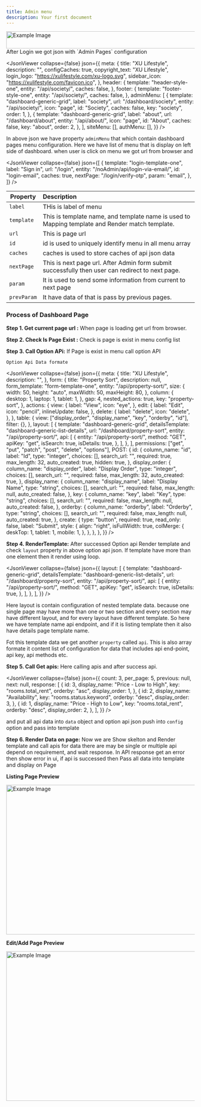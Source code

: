 ```yaml
---
title: Admin menu
description: Your first document
---
```



<div class="admin-page-diagram">
  <Image src="/admin-process.svg" alt="Example Image" width="752" height="46" />
</div>
After Login we got json with `Admin Pages` configuration

<JsonViewer
  collapse={false}
  json={{
    meta: {
      title: "XU Lifestyle",
      description: "",
      configCaches: true,
      copyright_text: "XU Lifestyle",
      login_logo: "https://xulifestyle.com/xu-logo.svg",
      sidebar_icon: "https://xulifestyle.com/favicon.ico",
    },
    header: {
      template: "header-style-one",
      entity: "/api/society/",
      caches: false,
    },
    footer: {
      template: "footer-style-one",
      entity: "/api/society/",
      caches: false,
    },
    adminMenu: [
      {
        template: "dashboard-generic-grid",
        label: "society",
        url: "/dashboard/society",
        entity: "/api/society/",
        icon: "page",
        id: "Society",
        caches: false,
        key: "society",
        order: 1,
      },
      {
        template: "dashboard-generic-grid",
        label: "about",
        url: "/dashboard/about",
        entity: "/api/about/",
        icon: "page",
        id: "About",
        caches: false,
        key: "about",
        order: 2,
      },
    ],
    siteMenu: [],
    authMenu: [],
  }}
/>

In above json we have property `adminMenu` that which contain dashboard pages menu configuration. Here we have list of menu that is display on left side of dashboard. when user is click on menu we got url from browser and

<JsonViewer
  collapse={false}
  json={[
    {
      template: "login-template-one",
      label: "Sign in",
      url: "/login",
      entity: "/noAdmin/api/login-via-email/",
      id: "login-email",
      caches: true,
      nextPage: "/login/verify-otp",
      param: "email",
    },
  ]}
/>

| Property    | Description                                                                                      |
| ----------- | :----------------------------------------------------------------------------------------------- |
| `label`     | THis is label of menu                                                                            |
| `template`  | This is template name, and template name is used to Mapping template and Render match template.  |
| `url`       | This is page url                                                                                 |
| `id`        | id is used to uniquely identify menu in all menu array                                           |
| `caches`    | caches is used to store caches of api json data                                                  |
| `nextPage`  | This is next page url. After Admin form submit successfully then user can redirect to next page. |
| `param`     | It is used to send some information from current to next page                                    |
| `prevParam` | It have data of that is pass by previous pages.                                                  |

### Process of Dashboard Page

**Step 1. Get current page url :**
When page is loading get url from browser.

**Step 2. Check Is Page Exist :**
Check is page is exist in menu config list

**Step 3. Call Option APi:**
If Page is exist in menu call option API

`Option Api Data formate`

<JsonViewer
  collapse={false}
  json={{
    meta: {
      title: "XU Lifestyle",
      description: "",
    },
    form: {
      title: "Property Sort",
      description: null,
      form_template: "form-template-one",
      entity: "/api/property-sort/",
      size: {
        width: 50,
        height: "auto",
        maxWidth: 50,
        maxHeight: 80,
      },
      column: {
        desktop: 1,
        laptop: 1,
        tablet: 1,
      },
      gap: 4,
      nested_actions: true,
      key: "property-sort",
    },
    actions: {
      view: {
        label: "View",
        icon: "eye",
      },
      edit: {
        label: "Edit",
        icon: "pencil",
        inlineUpdate: false,
      },
      delete: {
        label: "delete",
        icon: "delete",
      },
    },
    table: {
      view: ["display_order", "display_name", "key", "orderby", "id"],
      filter: {},
    },
    layout: [
      {
        template: "dashboard-generic-grid",
        detailsTemplate: "dashboard-generic-list-details",
        url: "/dashboard/property-sort",
        entity: "/api/property-sort/",
        api: [
          {
            entity: "/api/property-sort/",
            method: "GET",
            apiKey: "get",
            isSearch: true,
            isDetails: true,
          },
        ],
      },
    ],
    permissions: ["get", "put", "patch", "post", "delete", "options"],
    POST: {
      id: {
        column_name: "id",
        label: "Id",
        type: "integer",
        choices: [],
        search_url: "",
        required: true,
        max_length: 32,
        auto_created: true,
        hidden: true,
      },
      display_order: {
        column_name: "display_order",
        label: "Display Order",
        type: "integer",
        choices: [],
        search_url: "",
        required: false,
        max_length: 32,
        auto_created: true,
      },
      display_name: {
        column_name: "display_name",
        label: "Display Name",
        type: "string",
        choices: [],
        search_url: "",
        required: false,
        max_length: null,
        auto_created: false,
      },
      key: {
        column_name: "key",
        label: "Key",
        type: "string",
        choices: [],
        search_url: "",
        required: false,
        max_length: null,
        auto_created: false,
      },
      orderby: {
        column_name: "orderby",
        label: "Orderby",
        type: "string",
        choices: [],
        search_url: "",
        required: false,
        max_length: null,
        auto_created: true,
      },
      create: {
        type: "button",
        required: true,
        read_only: false,
        label: "Submit",
        style: {
          align: "right",
          isFullWidth: true,
          colMerge: {
            deskTop: 1,
            tablet: 1,
            mobile: 1,
          },
        },
      },
    },
  }}
/>

**Step 4. RenderTemplate:**
After successed Option api Render template and check `layout` property in above option api json.
If template have more than one element then it render using loop.

<JsonViewer
  collapse={false}
  json={{
    layout: [
      {
        template: "dashboard-generic-grid",
        detailsTemplate: "dashboard-generic-list-details",
        url: "/dashboard/property-sort",
        entity: "/api/property-sort/",
        api: [
          {
            entity: "/api/property-sort/",
            method: "GET",
            apiKey: "get",
            isSearch: true,
            isDetails: true,
          },
        ],
      },
    ],
  }}
/>

Here layout is contain configuration of nested template data. because one single page may have more than one or two section and every section may have different layout, and for every layout have different template. So here we have template name api endpoint, and if it is listing template then it also have details page template name.

Fot this template data we get another `property` called `api`. This is also array formate it content list of configuration for data that includes api end-point, api key, api methods etc.

**Step 5. Call Get apis:**
Here calling apis and after success api.

<JsonViewer
  collapse={false}
  json={{
    count: 3,
    per_page: 5,
    previous: null,
    next: null,
    response: [
      {
        id: 3,
        display_name: "Price - Low to High",
        key: "rooms.total_rent",
        orderby: "asc",
        display_order: 1,
      },
      {
        id: 2,
        display_name: "Availability",
        key: "rooms.status.keyword",
        orderby: "desc",
        display_order: 3,
      },
      {
        id: 1,
        display_name: "Price - High to Low",
        key: "rooms.total_rent",
        orderby: "desc",
        display_order: 2,
      },
    ],
  }}
/>

and put all api data into `data` object and option api json push into `config` option and pass into template

**Step 6. Render Data on page:**
Now we are Show skelton and Render template and call apis for data there are may be single or multiple api depend on requirement, and wait response. In API response get an error then show error in ui, if api is successed then Pass all data into template and display on Page

**Listing Page Preview**

<Image src="/dashboard.webp" alt="Example Image" width="1500" height="400" />

**Edit/Add Page Preview**

<Image src="/edit.webp" alt="Example Image" width="1500" height="400" />
